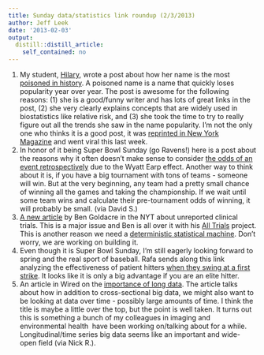```yaml
---
title: Sunday data/statistics link roundup (2/3/2013)
author: Jeff Leek
date: '2013-02-03'
output:
  distill::distill_article:
    self_contained: no
---
```


  1. My student, [Hilary](http://www.biostat.jhsph.edu/~hiparker/), wrote a post about how her name is the most [poisoned in history](http://hilaryparker.com/2013/01/30/hilary-the-most-poisoned-baby-name-in-us-history/). A poisoned name is a name that quickly loses popularity year over year. The post is awesome for the following reasons: (1) she is a good/funny writer and has lots of great links in the post, (2) she very clearly explains concepts that are widely used in biostatistics like relative risk, and (3) she took the time to try to really figure out all the trends she saw in the name popularity. I'm not the only one who thinks it is a good post, it was [reprinted in New York Magazine](http://nymag.com/thecut/2013/01/hillary-most-poisoned-baby-name-in-us-history.html) and went viral this last week.
  2. In honor of it being Super Bowl Sunday (go Ravens!) here is a post about the reasons why it often doesn't make sense to consider [the odds of an event retrospectively](http://www.footballperspective.com/what-are-the-odds-of-that/) due to the Wyatt Earp effect. Another way to think about it is, if you have a big tournament with tons of teams - someone will win. But at the very beginning, any team had a pretty small chance of winning all the games and taking the championship. If we wait until some team wins and calculate their pre-tournament odds of winning, it will probably be small. (via David S.)
  3. [A new article](http://www.nytimes.com/2013/02/02/opinion/health-cares-trick-coin.html?smid=fb-share&_r=0) by Ben Goldacre in the NYT about unreported clinical trials. This is a major issue and Ben is all over it with his [All Trials](http://www.alltrials.net/) project. This is another reason we need a [deterministic statistical machine](http://simplystatistics.org/2012/08/27/a-deterministic-statistical-machine/). Don't worry, we are working on building it.
  4. Even though it is Super Bowl Sunday, I'm still eagerly looking forward to spring and the real sport of baseball. Rafa sends along this link analyzing the effectiveness of patient hitters [when they swing at a first strike](http://www.hardballtimes.com/main/article/game-theory-and-first-pitch/). It looks like it is only a big advantage if you are an elite hitter.
  5. An article in Wired on the [importance of long data](http://www.wired.com/opinion/2013/01/forget-big-data-think-long-data/). The article talks about how in addition to cross-sectional big data, we might also want to be looking at data over time - possibly large amounts of time. I think the title is maybe a little over the top, but the point is well taken. It turns out this is something a bunch of my colleagues in imaging and environmental health  have been working on/talking about for a while. Longitudinal/time series big data seems like an important and wide-open field (via Nick R.).
